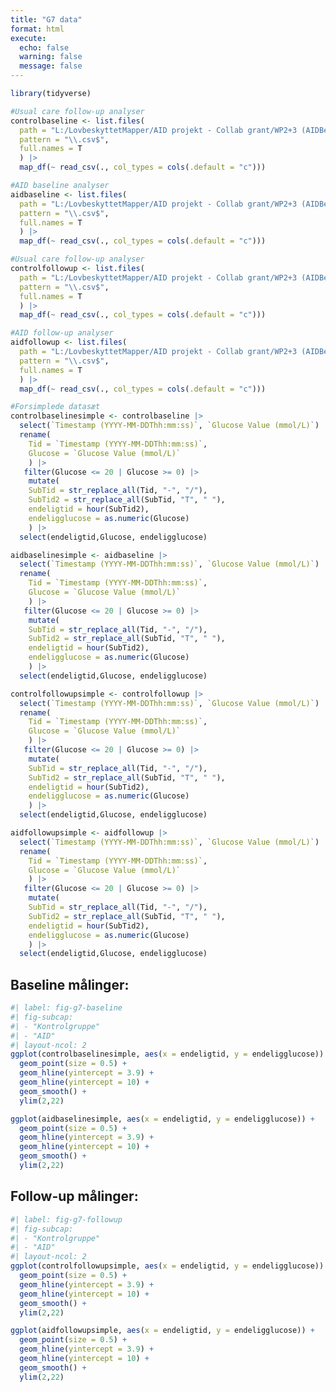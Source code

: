 ```yaml
---
title: "G7 data"
format: html
execute:
  echo: false
  warning: false
  message: false
---
```


```r
library(tidyverse)

#Usual care follow-up analyser
controlbaseline <- list.files(
  path = "L:/LovbeskyttetMapper/AID projekt - Collab grant/WP2+3 (AIDBeyond)/AID-BEYOND Trial Master File/12) Uploads and raw data/Voksen/Project Dexcom G7/Control/Baseline/CSV/",
  pattern = "\\.csv$",
  full.names = T
  ) |>
  map_df(~ read_csv(., col_types = cols(.default = "c")))

#AID baseline analyser
aidbaseline <- list.files(
  path = "L:/LovbeskyttetMapper/AID projekt - Collab grant/WP2+3 (AIDBeyond)/AID-BEYOND Trial Master File/12) Uploads and raw data/Voksen/Project Dexcom G7/AID/Baseline/CSV/",
  pattern = "\\.csv$",
  full.names = T
  ) |>
  map_df(~ read_csv(., col_types = cols(.default = "c")))

#Usual care follow-up analyser
controlfollowup <- list.files(
  path = "L:/LovbeskyttetMapper/AID projekt - Collab grant/WP2+3 (AIDBeyond)/AID-BEYOND Trial Master File/12) Uploads and raw data/Voksen/Project Dexcom G7/Control/Follow-up/CSV/",
  pattern = "\\.csv$",
  full.names = T
  ) |>
  map_df(~ read_csv(., col_types = cols(.default = "c")))

#AID follow-up analyser
aidfollowup <- list.files(
  path = "L:/LovbeskyttetMapper/AID projekt - Collab grant/WP2+3 (AIDBeyond)/AID-BEYOND Trial Master File/12) Uploads and raw data/Voksen/Project Dexcom G7/AID/Follow-up/CSV/",
  pattern = "\\.csv$",
  full.names = T
  ) |>
  map_df(~ read_csv(., col_types = cols(.default = "c")))
```

```r
#Forsimplede datasæt
controlbaselinesimple <- controlbaseline |>
  select(`Timestamp (YYYY-MM-DDThh:mm:ss)`, `Glucose Value (mmol/L)`) |>
  rename(
    Tid = `Timestamp (YYYY-MM-DDThh:mm:ss)`,
    Glucose = `Glucose Value (mmol/L)`
    ) |>
   filter(Glucose <= 20 | Glucose >= 0) |> 
    mutate(
    SubTid = str_replace_all(Tid, "-", "/"),
    SubTid2 = str_replace_all(SubTid, "T", " "),
    endeligtid = hour(SubTid2),
    endeligglucose = as.numeric(Glucose)
    ) |>
  select(endeligtid,Glucose, endeligglucose)

aidbaselinesimple <- aidbaseline |>
  select(`Timestamp (YYYY-MM-DDThh:mm:ss)`, `Glucose Value (mmol/L)`) |>
  rename(
    Tid = `Timestamp (YYYY-MM-DDThh:mm:ss)`,
    Glucose = `Glucose Value (mmol/L)`
    ) |>
   filter(Glucose <= 20 | Glucose >= 0) |> 
    mutate(
    SubTid = str_replace_all(Tid, "-", "/"),
    SubTid2 = str_replace_all(SubTid, "T", " "),
    endeligtid = hour(SubTid2),
    endeligglucose = as.numeric(Glucose)
    ) |>
  select(endeligtid,Glucose, endeligglucose)

controlfollowupsimple <- controlfollowup |>
  select(`Timestamp (YYYY-MM-DDThh:mm:ss)`, `Glucose Value (mmol/L)`) |>
  rename(
    Tid = `Timestamp (YYYY-MM-DDThh:mm:ss)`,
    Glucose = `Glucose Value (mmol/L)`
    ) |>
   filter(Glucose <= 20 | Glucose >= 0) |> 
    mutate(
    SubTid = str_replace_all(Tid, "-", "/"),
    SubTid2 = str_replace_all(SubTid, "T", " "),
    endeligtid = hour(SubTid2),
    endeligglucose = as.numeric(Glucose)
    ) |>
  select(endeligtid,Glucose, endeligglucose)

aidfollowupsimple <- aidfollowup |>
  select(`Timestamp (YYYY-MM-DDThh:mm:ss)`, `Glucose Value (mmol/L)`) |>
  rename(
    Tid = `Timestamp (YYYY-MM-DDThh:mm:ss)`,
    Glucose = `Glucose Value (mmol/L)`
    ) |>
   filter(Glucose <= 20 | Glucose >= 0) |> 
    mutate(
    SubTid = str_replace_all(Tid, "-", "/"),
    SubTid2 = str_replace_all(SubTid, "T", " "),
    endeligtid = hour(SubTid2),
    endeligglucose = as.numeric(Glucose)
    ) |>
  select(endeligtid,Glucose, endeligglucose)
```

## Baseline målinger:
```r
#| label: fig-g7-baseline
#| fig-subcap:
#| - "Kontrolgruppe"
#| - "AID"
#| layout-ncol: 2
ggplot(controlbaselinesimple, aes(x = endeligtid, y = endeligglucose)) +
  geom_point(size = 0.5) +
  geom_hline(yintercept = 3.9) +
  geom_hline(yintercept = 10) +
  geom_smooth() +
  ylim(2,22)

ggplot(aidbaselinesimple, aes(x = endeligtid, y = endeligglucose)) +
  geom_point(size = 0.5) +
  geom_hline(yintercept = 3.9) +
  geom_hline(yintercept = 10) +
  geom_smooth() +
  ylim(2,22)
```

## Follow-up målinger:
```r
#| label: fig-g7-followup
#| fig-subcap:
#| - "Kontrolgruppe"
#| - "AID"
#| layout-ncol: 2
ggplot(controlfollowupsimple, aes(x = endeligtid, y = endeligglucose)) +
  geom_point(size = 0.5) +
  geom_hline(yintercept = 3.9) +
  geom_hline(yintercept = 10) +
  geom_smooth() +
  ylim(2,22)

ggplot(aidfollowupsimple, aes(x = endeligtid, y = endeligglucose)) +
  geom_point(size = 0.5) +
  geom_hline(yintercept = 3.9) +
  geom_hline(yintercept = 10) +
  geom_smooth() +
  ylim(2,22)
```
